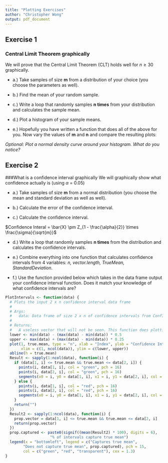 ---
title: "Plotting Exercises"
author: "Christopher Wong"
output: pdf_document
---

## Exercise 1
### Central Limit Theorem graphically
We will prove that the Central Limit Theorem (CLT) holds well for $n \geq 30$ graphically.

- a.) Take samples of size **m** from a distribution of your choice (you choose the parameters as well).


- b.) Find the mean of your random sample.


- c.) Write a loop that randomly samples **n times** from your distribution and calculates the sample mean.


- d.) Plot a histogram of your sample means.


- e.) Hopefully you have written a function that does all of the above for you.  Now vary the values of **m** and **n** and compare the resulting plots:
\begin{itemize}
  \item m = 5, n = 10
  \item m = 5, n = 30
  \item m = 5, n = 100
  \item m = 15, n = 20
  \item m = 15, n = 50
  \item m = 15, n = 100
  \item m = 50, n = 10
  \item m = 50, n = 100
  \item m = 50, n = 1000
\end{itemize}

*Optional: Plot a normal density curve around your histogram. What do you notice?*


\newpage

## Exercise 2
###What is a confidence interval graphically
We will graphically show what confidence actually is (using $\alpha$ = 0.05)

- a.) Take samples of size **m** from a normal distribution (you choose the mean and standard deviation as well as well).


- b.) Calculate the error of the confidence interval.


- c.) Calculate the confidence interval.

$Confidence Interal = \bar{X} \pm Z_{1 - \frac{\alpha}{2}} \times \frac{\sigma}{\sqrt{m}}$


- d.) Write a loop that randomly samples **n times** from the distribution and calculates the confidence intervals.


- e.) Combine everything into one function that calculates confidence intervals from 4 variables: *n, vector.length, TrueMean, StandardDeviation*.


- f.) Use the function provided below which takes in the data frame output your confidence interval function. Does it match your knowledge of what confidence intervals are?
```{r}
PlotIntervals <- function(data) {
  # Plots the input 2 x n confidence interval data frame
  #
  # Args:
  #   data: Data frame of size 2 x n of confidence intervals from ConfIntervals
  #
  # Returns:
  #   A useless vector that will not be seen. This function does plotting.
  lower <- min(data) - (max(data) - min(data)) * 0.5
  upper <- max(data) + (max(data) - min(data)) * 0.25
  plot(1, true.mean, type = "n", xlab = "Index", ylab = "Confidence Intervals",
       xlim = c(1, ncol(data)), ylim = c(lower, upper))
  abline(h = true.mean)
  Result <- sapply(1:ncol(data), function(i) {
    if (data[1, i] <= true.mean && true.mean <= data[2, i]) {
      points(i, data[1, i], col = "green", pch = 16)
      points(i, data[2, i], col = "green", pch = 16)
      segments(x0 = i, y0 = data[1, i], x1 = i, y1 = data[2, i], col = "green")
    } else {
      points(i, data[1, i], col = "red", pch = 16)
      points(i, data[2, i], col = "red", pch = 16)
      segments(x0 = i, y0 = data[1, i], x1 = i, y1 = data[2, i], col = "red")
    }
    return("")
  })
  Result2 <- sapply(1:ncol(data), function(i) {
    prop.vector = data[1, i] <= true.mean && true.mean <= data[2, i]
    return(prop.vector)
  })
  prop.captured <- paste0(signif((mean(Result2) * 100), digits = 6),
                    "% of intervals capture true mean")
  legend(x = "bottomleft", legend = c("Captures true mean", 
        "Does not capture true mean", prop.captured), pch = 15, 
        col = c("green", "red", "transparent"), cex = 1.3)
}
```